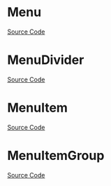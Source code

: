 
<Meta of={MenuStories} />

# Menu

<Description of={Menu} />

[Source Code](https://github.com/Mezzanine-UI/mezzanine/blob/main/packages/react/src/Menu/Menu.tsx)

<ArgsTable of={Menu} />

# MenuDivider

<Description of={MenuDivider} />

[Source Code](https://github.com/Mezzanine-UI/mezzanine/blob/main/packages/react/src/Menu/MenuDivider.tsx)

<ArgsTable of={MenuDivider} />

# MenuItem

<Description of={MenuItem} />

[Source Code](https://github.com/Mezzanine-UI/mezzanine/blob/main/packages/react/src/Menu/MenuItem.tsx)

<ArgsTable of={MenuItem} />

# MenuItemGroup

<Description of={MenuItemGroup} />

[Source Code](https://github.com/Mezzanine-UI/mezzanine/blob/main/packages/react/src/Menu/MenuItemGroup.tsx)

<ArgsTable of={MenuItemGroup} />
